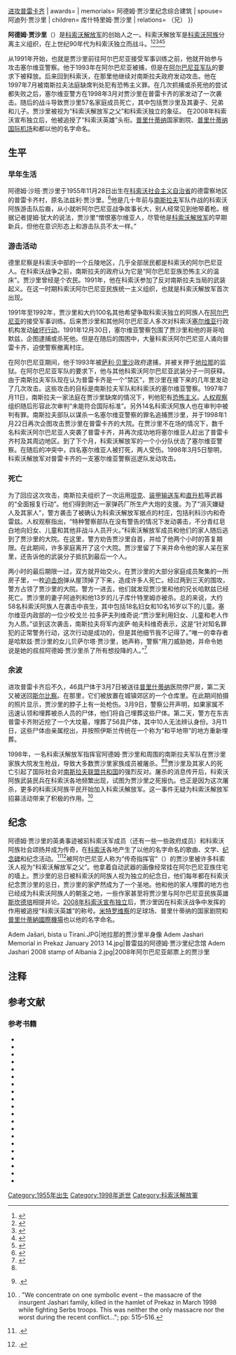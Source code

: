 {{NoteTA|G1=地名}}
{{Infobox military person
| name= 阿德姆·贾沙里
| image= File:Adem Jashari 2008 stamp of Albania.jpg
| caption= 阿德姆·贾沙里在2008年阿尔巴尼亚邮票上
| birth_name= 法兹利·贾沙里<ref name=Fazli/>
| birth_date= {{birth date|1955|11|28}}
| death_date= {{Death date and age|1998|3|7|1955|11|28}}
| birth_place={{flag|南斯拉夫社会主义联邦共和国}}[[科索沃社会主义自治省|科索沃社会主义自治省]]普雷卡齐
| death_place= {{flag|FR Yugoslavia}}[[科索沃和梅托希亚自治省|科索沃和梅托希亚自治省]]普雷卡齐
| placeofburial= {{flag|科索沃}}普雷卡齐阿德姆·贾沙里纪念馆
| allegiance= [[File:Coat_of_arms_of_the_Kosovo_Liberation_Army.svg|27px]] [[科索沃解放军|科索沃解放军]]
| serviceyears= 1991年–1998年
| rank= 指挥官
| commands=科索沃解放军
| battles= [[科索沃战争|科索沃战争]]：<br />{{*}}[[进攻普雷卡齐|进攻普雷卡齐]]{{KIA}}
| awards= {{le|科索沃英雄|Hero of Kosovo}}
| memorials= 阿德姆·贾沙里纪念综合建筑
| spouse= 阿迪列·贾沙里
| children= 库什特里姆·贾沙里
| relations= {{le|哈默兹·贾沙里|Hamëz Jashari}}（兄）
}}

'''阿德姆·贾沙里'''（{{lang-sq|Adem Jashari}}）是[[科索沃解放军|科索沃解放军]]的创始人之一。科索沃解放军是[[科索沃|科索沃]]{{efn|{{Kosovo-note}}}}[[阿族|阿族]]分离主义组织，在上世纪90年代为科索沃独立而战斗。<ref>{{cite book|title=State-building in Kosovo. A plural policing perspective|url=https://books.google.com/books?id=YS15BgAAQBAJ&pg=PP1|publisher=Maklu|date=2015-02-05|page=53|isbn=9789046607497|access-date=2021-02-18|archive-date=2022-02-18|archive-url=https://web.archive.org/web/20220218112134/https://books.google.com/books?id=YS15BgAAQBAJ&pg=PP1|dead-url=no}}</ref><ref>{{cite book|title=Liberating Kosovo: Coercive Diplomacy and U. S. Intervention|url=https://books.google.com/books?id=X5sa90AEvi0C&q=greater%20albania%20kla&pg=PR7|publisher=[[Belfer_Center_for_Science_and_International_Affairs|Belfer Center for Science and International Affairs]]|date=2012|page=69|isbn=9780262305129|access-date=2021-02-18|archive-date=2021-04-14|archive-url=https://web.archive.org/web/20210414055709/https://books.google.com/books?id=X5sa90AEvi0C&q=greater%20albania%20kla&pg=PR7|dead-url=no}}</ref><ref>{{cite book|title=Dictionary of Genocide|url=https://books.google.com/books?id=rgGA91skoP4C&q=greater%20albania%20kla&pg=PA249|publisher=[[Greenwood_Publishing_Group|Greenwood Publishing Group]]|date=2008|page=249|isbn=9780313346415|access-date=2021-02-18|archive-date=2022-02-18|archive-url=https://web.archive.org/web/20220218112139/https://books.google.com/books?id=rgGA91skoP4C&q=greater%20albania%20kla&pg=PA249|dead-url=no}}</ref><ref>{{cite web|title=Kosovo Liberation Army (KLA)|url=http://www.britannica.com/topic/Kosovo-Liberation-Army|publisher=[[Encyclopædia_Britannica|Encyclopædia Britannica]]|date=2014-09-14|access-date=2021-02-18|archive-date=2015-09-06|archive-url=https://web.archive.org/web/20150906171517/http://www.britannica.com/topic/Kosovo-Liberation-Army|dead-url=no}}</ref><ref>{{cite web|title=Albanian Insurgents Keep NATO Forces Busy|url=http://content.time.com/time/world/article/0,8599,101938,00.html|publisher=[[Time_(magazine)|Time]]|date=2001-03-06|access-date=2021-02-18|archive-date=2016-12-26|archive-url=https://web.archive.org/web/20161226173544/http://content.time.com/time/world/article/0,8599,101938,00.html|dead-url=no}}</ref>

从1991年开始，也就是贾沙里前往阿尔巴尼亚接受军事训练之前，他就开始参与攻击塞尔维亚警察。他于1993年在阿尔巴尼亚被捕，但是在[[阿尔巴尼亚军队|阿尔巴尼亚军队]]的要求下被释放。后来回到科索沃，在那里他继续对南斯拉夫政府发动攻击。他在1997年7月被南斯拉夫法庭缺席判处犯有恐怖主义罪。在几次抓捕或杀死他的尝试都失败之后，塞尔维亚警方在1998年3月对贾沙里在普雷卡齐的家发动了一次袭击。随后的战斗导致贾沙里57名家庭成员死亡，其中包括贾沙里及其妻子、兄弟和儿子。贾沙里被视为“科索沃解放军之父”和科索沃独立的象征。 在2008年科索沃宣布独立后，他被追授了“科索沃英雄”头衔。[[普里什蒂纳|普里什蒂纳]]国家剧院、[[普里什蒂纳国际机场|普里什蒂纳国际机场]]和{{le|阿德姆·贾沙里奥林匹克体育场|Adem Jashari Olympic Stadium}}都以他的名字命名。

== 生平 ==
=== 早年生活 ===
阿德姆·沙班·贾沙里{{sfn|Elsie|2011|p=142}}于1955年11月28日{{sfn|Bartrop|2012|p=142}}出生在[[科索沃社会主义自治省|科索沃社会主义自治省]]的德雷察地区的普雷卡齐村，原名法兹利·贾沙里。<ref name=Fazli>{{cite news|url=https://telegrafi.com/bekim-jashari-zbulon-nje-detaj-interesant-rreth-emrit-te-adem-jasharit-thote-se-e-kishte-emrin-fazli/|title=Bekim Jashari zbulon një detaj interesant rreth emrit të Adem Jasharit, thotë se e kishte emrin Fazli|quote=Së fundmi Bekim Jashari ka publikuar detaje tjera interesante, ku ka përmendur se Adem Jashari fillimisht e kishte pasur emrin Fazli|publisher=[[Telegrafi|Telegrafi]]|language=sq|date=2018-08-19|accessdate=2021-03-19|archive-date=2020-11-11|archive-url=https://web.archive.org/web/20201111115622/https://telegrafi.com/bekim-jashari-zbulon-nje-detaj-interesant-rreth-emrit-te-adem-jasharit-thote-se-e-kishte-emrin-fazli/|dead-url=no}}</ref>他是几十年前与[[南斯拉夫|南斯拉夫]]军队作战的科索沃阿族游击队后裔，{{sfn|O'Neill|2002|p=23}}从小就听阿尔巴尼亚战争故事长大，别人经常见到他带着枪。{{sfn|Bartrop|2012|p=142}}根据记者提姆·犹大的说法，贾沙里“憎恨塞尔维亚人，尽管他是[[科索沃解放军|科索沃解放军]]的早期新兵，但他在意识形态上和游击队员不太一样。”

=== 游击活动 ===
德里尼察是科索沃中部的一个丘陵地区，几乎全部居民都是科索沃的阿尔巴尼亚人。在科索沃战争之前，南斯拉夫的政府认为它是“阿尔巴尼亚族恐怖主义的温床”。{{sfn|Human Rights Watch|1998|p=18}}贾沙里曾经是个农民。{{sfn|Watson|2009|p=193}}1991年，他在科索沃参加了反对南斯拉夫当局的武装起义。{{sfn|Elsie|2011|p=32}}在这一时期科索沃阿尔巴尼亚民族统一主义组织，也就是科索沃解放军首次出现。{{sfn|Watson|2009|p=193}}

1991年至1992年，贾沙里和大约100名其他希望争取科索沃独立的阿族人在[[阿尔巴尼亚|阿尔巴尼亚]]的{{le|拉比诺特-玛市|Labinot-Mal}}接受军事训练。{{sfn|Judah|2002|p=111}}后来贾沙里和其他阿尔巴尼亚人多次对科索沃[[塞尔维亚|塞尔维亚]]行政机构发动[[破坏行动|破坏行动]]。1991年12月30日，塞尔维亚警察包围了贾沙里和他的哥哥哈默兹，企图逮捕或杀死他。但是在随后的围困中，大量科索沃阿尔巴尼亚人涌向普雷卡齐，迫使警察撤离村庄。{{sfn|Bartrop|2012|p=142}}

在阿尔巴尼亚期间，他于1993年被[[萨利·贝里沙|萨利·贝里沙]]政府逮捕，并被关押于[[地拉那|地拉那]]{{sfn|Pettifer|Vickers|2007|p=113}}的监狱。在阿尔巴尼亚军队的要求下，他与其他科索沃阿尔巴尼亚武装分子一同获释。{{sfn|Pettifer|Vickers|2007|pp=98–99}}由于南斯拉夫军队现在认为普雷卡齐是一个“禁区”，贾沙里在接下来的几年里发动了几次攻击。这些攻击的目标是南斯拉夫军队和科索沃的塞尔维亚警察。{{sfn|Bartrop|2012|p=142}}1997年7月11日，南斯拉夫一家法庭在贾沙里缺席的情况下，判他犯有[[恐怖主义|恐怖主义]]。[[人权观察|人权观察]]组织随后形容此次审判“未能符合国际标准”。另外14名科索沃阿族人也在审判中被判有罪。{{sfn|Human Rights Watch|1998|p=27}}南斯拉夫部队以谋杀一名塞尔维亚警察的罪名追捕贾沙里，并于1998年1月22日再次企图攻击贾沙里在普雷卡齐的大院。{{sfn|Elsie|2011|p=142}}在贾沙里不在场的情况下，数千名科索沃阿尔巴尼亚人突袭了普雷卡齐，并再次成功地将塞尔维亚人赶出了普雷卡齐村及其周边地区。到了下个月，科索沃解放军的一个小分队伏击了塞尔维亚警察。在随后的冲突中，四名塞尔维亚人被打死，两人受伤。1998年3月5日黎明，科索沃解放军对普雷卡齐的一支塞尔维亚警察巡逻队发动攻击。{{sfn|Bartrop|2012|p=142}}

=== 死亡 ===
{{main|进攻普雷卡齐}}
为了回应这次攻击，南斯拉夫组织了一次运用[[坦克|坦克]]、[[装甲输送车|装甲输送车]]和[[直升机|直升机]]等武器的“全面报复行动”。{{sfn|Bartrop|2012|pp=142–143}}他们得到附近一家弹药厂所生产大炮的支援。{{sfn|Pettifer|2005|p=144}}为了“消灭嫌疑人及其家人”{{sfn|Human Rights Watch|1998|p=27}}，警方袭击了被确认为科索沃解放军据点的村庄，包括利科沙内和奇雷兹。人权观察指出，“特种警察部队在没有警告的情况下发动袭击，不分青红皂白地向妇女、儿童和其他非战斗人员开火。”科索沃解放军成员和他们的家人随后逃到了贾沙里的大院。在这里，警方劝告贾沙里自首，并给了他两个小时的答复期限。在此期间，许多家庭离开了这个大院。{{sfn|Bartrop|2012|p=143}}贾沙里留了下来并命令他的家人呆在家里，还告诉他的武装分子抵抗到最后一个人。{{sfn|Henriksen|2007|p=127}}

两小时的最后期限一过，双方就开始交火。在贾沙里的大部分家庭成员聚集的一所房子里，一枚[[迫击炮|迫击炮]]弹从屋顶掉了下来，造成许多人死亡。经过两{{sfn|Bartrop|2012|p=143}}到三天的围攻，警方占领了贾沙里的大院。{{sfn|Judah|2008|p=81}}警方一进去，他们就发现贾沙里和他的兄长哈默兹已经死亡。{{sfn|Bartrop|2012|p=143}}贾沙里的妻子阿迪列和他13岁的儿子库什特里姆亦被杀。{{sfn|Human Rights Watch|1998|p=29}}总的来说，大约58名科索沃阿族人在袭击中丧生，其中包括18名妇女和10名16岁以下的儿童。{{sfn|Human Rights Watch|1998|p=28}}{{sfn|Judah|2002|p=140}}塞尔维亚内政部的一位少校戈兰·拉多萨夫列维奇说:“贾沙里利用妇女、儿童和老人作为人质。”{{sfn|Henriksen|2007|p=128}}谈到这次袭击，南斯拉夫将军内波萨·帕夫科维奇表示，这是“针对知名罪犯的正常警务行动，这次行动是成功的，但是其他细节我不记得了。”{{sfn|BBC|12 March 2000}}唯一的幸存者是哈默兹·贾沙里的女儿贝萨尔塔·贾沙里，她声称，警察“用刀威胁她，并命令她说是她的叔叔阿德姆·贾沙里杀了所有想投降的人。”<ref>{{Cite book|url=https://books.google.com/books?id=jGNWORa2QccC&pg=PA96|title=Media Discourse and the Yugoslav Conflicts: Representations of Self and Other|last=Kolstø|first=Professor Pål|date=2012-12-28|publisher=Ashgate Publishing, Ltd.|isbn=9781409491644|pages=96|language=en|access-date=2021-03-19|archive-date=2018-12-24|archive-url=https://web.archive.org/web/20181224184304/https://books.google.com/books?id=jGNWORa2QccC&pg=PA96|dead-url=no}}</ref>

=== 余波 ===
进攻普雷卡齐后不久，46具尸体于3月7日被送往[[普里什蒂纳|普里什蒂纳]]医院停尸房，第二天又被送回[[斯尔比察|斯尔比察]]。在那里，它们被放置在城镇郊区的一个仓库里。在此期间拍摄的照片显示，贾沙里的脖子上有一处枪伤。3月9日，警察公开声明，如果家属不迅速认领和埋葬被杀人员的尸体，他们将自己埋葬这些尸体。第二天，警方在东吉普雷卡齐附近挖了一个大坟墓，埋葬了56具尸体，其中10人无法辨认身份。3月11日，这些尸体由亲属挖出，并按照伊斯兰传统{{sfn|Human Rights Watch|1998|pp=30–31}}在一个称为“和平地带”的地方重新埋葬。{{sfn|Judah|2008|p=28}}

1998年，一名科索沃解放军指挥官阿德姆·贾沙里和周围的南斯拉夫军队在贾沙里家族大院发生枪战，导致大多数贾沙里家族成员被屠杀。<ref name="DiLellioSchwandersSievers514515516"/><ref name="KoktsidisDam169">{{harvnb|Koktsidis|Dam|2008|pp=169}}.</ref>贾沙里及其家人的死亡引起了国际社会对[[南斯拉夫联盟共和国|南斯拉夫联盟共和国]]的强烈反对。{{sfn|Carmichael|2012|p=558}}屠杀的消息传开后，科索沃阿族武装民兵在科索沃各地频繁出现，试图为贾沙里之死报仇。也正是因为这次屠杀，更多的科索沃阿族平民开始加入科索沃解放军。{{sfn|Petersen|2011|p=154}}这一事件无疑为科索沃解放军招募活动带来了积极的作用。<ref name="DiLellioSchwandersSievers514515516">{{harvnb|Di Lellio|Schwanders-Sievers|2006a|p=514}}. "We concentrate on one symbolic event – the massacre of the insurgent Jashari family, killed in the hamlet of Prekaz in March 1998 while fighting Serbs troops. This was neither the only massacre nor the worst during the recent conflict..."; pp: 515–516.</ref>

== 纪念 ==
阿德姆·贾沙里的英勇事迹被前科索沃军成员（还有一些一些政府成员）和科索沃阿族社会颂扬并成为传奇，在[[科索沃|科索沃]]各地产生了以他的名字命名的歌曲、文学、[[纪念碑|纪念碑]]和纪念活动。<ref name="DiLellioSchwandersSievers516519527">{{harvnb|Di Lellio|Schwanders-Sievers|2006a|pp=516–519, 527}}.</ref><ref name="DiLellioSchwandersSievers2745">{{harvnb|Di Lellio|Schwanders-Sievers|2006b|pp=27–45}}.</ref>被阿尔巴尼亚人称为“传奇指挥官”（{{lang-sq|Komandanti Legjendar}}）的{{sfn|Luci|Marković|2009|p=96}}贾沙里被许多科索沃人视为“科索沃解放军之父”。他拿着自动武器的画像经常挂在阿尔巴尼亚族住宅的墙上。{{sfn|Perritt|2010|p=36}}贾沙里的忌日被科索沃的阿族人视为独立的纪念日，他们每年都在科索沃{{sfn|Bartrop|2012|p=143}}纪念贾沙里的忌日，贾沙里的家俨然成为了一个圣地。他和他的家人埋葬的地方也已经成为科索沃阿族人的朝圣之地，一些作家甚至将贾沙里与阿尔巴尼亚民族英雄[[斯坎德培|斯坎德培]]{{sfn|Judah|2008|p=27}}相提并论。{{sfn|Pettifer|2005|p=144}}[[2008年科索沃宣布独立事件|2008年科索沃宣布独立]]后，贾沙里因在科索沃战争中发挥的作用被追授“科索沃英雄”的称号。{{sfn|Bartrop|2012|p=143}}[[米特罗维察_(科索沃)|米特罗维察]]的足球场{{sfn|BBC|5 March 2014}}、普里什蒂纳的国家剧院{{sfn|Luci|Marković|2009|p=96}}和[[普里什蒂納國際機場|普里什蒂納國際機場]]也以他的名字命名。{{sfn|Elsie|2012|p=222}}

<gallery mode=packed widths=220px heights=260px>
Adem Jašari, bista u Tirani.JPG|地拉那的贾沙里半身像
Adem Jashari Memorial in Prekaz January 2013 14.jpg|普雷兹的阿德姆·贾沙里纪念馆
Adem Jashari 2008 stamp of Albania 2.jpg|2008年阿尔巴尼亚邮票上的贾沙里
</gallery>

== 注释 ==
{{notelist}}

== 参考文献 ==
{{reflist|30em}}

=== 参考书籍 ===
{{refbegin|40em}}
* {{cite book
  | last = Bartrop
  | first = Paul
  | year = 2012
  | title = A Biographical Encyclopedia of Contemporary Genocide
  | publisher = [[ABC-CLIO|ABC-CLIO]]
  | location = Santa Barbara, California
  | isbn = 978-0-313-38679-4
  | url = https://books.google.com/books?id=55NPpA6EvyMC
  | access-date = 2021-03-19
  | archive-date = 2020-07-27
  | archive-url = https://web.archive.org/web/20200727210631/https://books.google.com/books?id=55NPpA6EvyMC
  | dead-url = no
  }}
* {{cite book
  | last = Carmichael
  | first = Cathie
  | editor-last = Stone
  | editor-first = Dane
  | year = 2012
  | title = The Oxford Handbook of Postwar European History
  | chapter = Demise of Communist Yugoslavia
  | publisher = [[Oxford_University_Press|Oxford University Press]]
  | location = Oxford
  | isbn = 978-0-19-956098-1
  | url = https://books.google.com/books?id=-YEbj56s_OYC
  }}
* {{cite journal
 |last1        = Di Lellio
 |first1       = Anna
 |last2        = Schwanders-Sievers
 |first2       = Stephanie
 |date         = 2006a
 |title        = The Legendary Commander: The construction of an Albanian master‐narrative in post‐war Kosovo
 |url          = http://www.annadilellio.com/wp-content/uploads/2013/10/Adem-Jashari-NN.pdf
 |journal      = Nations and Nationalism
 |volume       = 12
 |issue        = 3
 |pages        = 513–529
 |doi          = 10.1111/j.1469-8129.2006.00252.x
 |access-date  = 2021-03-19
 |archive-date = 2017-04-20
 |archive-url  = https://web.archive.org/web/20170420144640/http://www.annadilellio.com/wp-content/uploads/2013/10/Adem-Jashari-NN.pdf
 |dead-url     = no
}}
* {{cite journal
 |last1        = Di Lellio
 |first1       = Anna
 |last2        = Schwanders-Sievers
 |first2       = Stephanie
 |date         = 2006b
 |title        = Sacred Journey to a Nation: The Construction of a Shrine in Postwar Kosovo
 |url          = http://www.annadilellio.com/wp-content/uploads/2013/10/Journeys-7_1_2006-pp.-27-49.pdf
 |journal      = Journeys
 |volume       = 7
 |issue        = 1
 |pages        = 27–49
 |doi          = 10.3167/146526006780457315
 |access-date  = 2021-03-19
 |archive-date = 2017-08-10
 |archive-url  = https://web.archive.org/web/20170810181417/http://www.annadilellio.com/wp-content/uploads/2013/10/Journeys-7_1_2006-pp.-27-49.pdf
 |dead-url     = no
}}
* {{cite book
  | last = Elsie
  | first = Robert
  | year = 2011
  | title = Historical Dictionary of Kosovo
  | publisher = [[Rowman_&_Littlefield|Rowman & Littlefield]]
  | location = Lanham, Maryland
  | isbn = 978-0-8108-7483-1
  | url = https://books.google.com/books?id=Pg-aeA-nUeAC
  | access-date = 2021-03-19
  | archive-date = 2017-10-19
  | archive-url = https://web.archive.org/web/20171019134651/https://books.google.com/books?id=Pg-aeA-nUeAC
  | dead-url = no
  }}
* {{cite book
  | last = Elsie
  | first = Robert
  | year = 2012
  | title = A Biographical Dictionary of Albanian History
  | publisher = [[I.B._Tauris|I.B. Tauris]]
  | location = New York
  | isbn = 978-1-78076-431-3
  | url = https://books.google.com/books?id=pgf6GWJxuZgC
  | access-date = 2021-03-19
  | archive-date = 2020-08-04
  | archive-url = https://web.archive.org/web/20200804014105/https://books.google.com/books?id=pgf6GWJxuZgC
  | dead-url = no
  }}
* {{cite book
  | last = Henriksen
  | first = Dag
  | year = 2007
  | title= NATO's Gamble: Combining Diplomacy and Airpower in the Kosovo Crisis, 1998–1999
  | publisher = Naval Institute Press
  | location = Annapolis, Maryland
  | isbn = 978-1-59114-358-1
  | url = https://books.google.com/books?id=esyXIAjASlMC
  }}
* {{cite book
  | author = Human Rights Watch
  | year = 1998
  | title = Humanitarian Law Violations in Kosovo
  | publisher = Human Rights Watch
  | location = New York
  | isbn = 978-1-56432-194-7
  | url = https://books.google.com/books?id=vELQpx1U9EcC
  | access-date = 2021-03-19
  | archive-date = 2021-04-29
  | archive-url = https://web.archive.org/web/20210429035832/https://books.google.com/books?id=vELQpx1U9EcC
  | dead-url = no
  }}
* {{cite book
  | last = Judah
  | first = Tim
  | year = 2000
  | orig-year = 1997
  | edition = 2nd
  | title = The Serbs: History, Myth and the Destruction of Yugoslavia
  | publisher = [[Yale_University_Press|Yale University Press]]
  | location = New Haven, Connecticut
  | isbn = 978-0-300-08507-5
  | url = https://books.google.com/books?id=B4YbP0fPcMYC
  | access-date = 2021-03-19
  | archive-date = 2021-02-08
  | archive-url = https://web.archive.org/web/20210208071100/https://books.google.com/books?id=B4YbP0fPcMYC
  | dead-url = no
  }}
* {{cite book
  | last = Judah
  | first = Tim
  | year = 2002
  | title = Kosovo: War and Revenge
  | publisher = Yale University Press
  | location = New Haven, Connecticut
  | isbn = 978-0-300-09725-2
  | url = https://books.google.com/books?id=sVf1na3FN_UC
  | access-date = 2021-03-19
  | archive-date = 2019-11-08
  | archive-url = https://web.archive.org/web/20191108174933/https://books.google.com/books?id=sVf1na3FN_UC
  | dead-url = no
  }}
* {{cite book
  | last = Judah
  | first = Tim
  | year = 2008
  | title = Kosovo: What Everyone Needs to Know
  | publisher = Oxford University Press
  | location = New York
  | isbn = 978-0-19-974103-8
  | url = https://books.google.com/books?id=ohz2WtWRapAC
  | access-date = 2021-03-19
  | archive-date = 2020-10-08
  | archive-url = https://web.archive.org/web/20201008055047/https://books.google.com/books?id=ohz2WtWRapAC
  | dead-url = no
  }}
* {{cite journal
 |last1        = Koktsidis
 |first1       = Pavlos Ioannis
 |first2       = Caspar Ten
 |last2        = Dam
 |date         = 2008
 |title        = A success story? Analysing Albanian ethno-nationalist extremism in the Balkans
 |url          = http://openaccess.leidenuniv.nl/bitstream/handle/1887/20589/EEQPavlosCasparJune2008.pdf?sequence=1
 |journal      = East European Quarterly
 |volume       = 42
 |issue        = 2
 |pages        = 161–190
 |access-date  = 2021-03-19
 |archive-date = 2019-10-26
 |archive-url  = https://web.archive.org/web/20191026102102/https://openaccess.leidenuniv.nl/bitstream/handle/1887/20589/EEQPavlosCasparJune2008.pdf?sequence=1
 |dead-url     = no
}}
* {{cite book
  | last1 = Luci
  | first1 = Nita
  | last2 = Marković
  | first2 = Predrag
  | editor-last = Kolstø
  | editor-first = Pål
  | year = 2009
  | title = Media Discourse and the Yugoslav Conflicts: Representations of Self and Other
  | chapter = Events and Sites of Difference: Marking Self and Other in Kosovo
  | publisher = [[Ashgate_Publishing|Ashgate Publishing]]
  | location = Farnham, England
  | isbn = 978-1-4094-9164-4
  | url = https://books.google.com/books?id=jGNWORa2QccC
  | access-date = 2021-03-19
  | archive-date = 2017-10-19
  | archive-url = https://web.archive.org/web/20171019180300/https://books.google.com/books?id=jGNWORa2QccC
  | dead-url = no
  }}
* {{cite book
  | last = O'Neill
  | first = William G.
  | year = 2002
  | title = Kosovo: An Unfinished Peace
  | publisher = [[Lynne_Rienner_Publishers|Lynne Rienner Publishers]]
  | location = Boulder, Colorado
  | isbn = 978-1-58826-021-5
  | url = https://books.google.com/books?id=PZvROAYAyhkC
  }}
* {{cite book
  | last = Perritt
  | first = Henry H.
  | year = 2010
  | title = The Road to Independence for Kosovo: A Chronicle of the Ahtisaari Plan
  | publisher = [[Cambridge_University_Press|Cambridge University Press]]
  | location = New York
  | isbn = 978-0-521-11624-4
  | url = https://books.google.com/books?id=f2nOTuF_KC0C
  | access-date = 2021-03-19
  | archive-date = 2022-01-28
  | archive-url = https://web.archive.org/web/20220128125544/https://books.google.com/books?id=f2nOTuF_KC0C
  | dead-url = no
  }}
* {{cite book
  | last = Petersen
  | first = Roger D.
  | year = 2011
  | title = Western Intervention in the Balkans: The Strategic Use of Emotion in Conflict
  | publisher = Cambridge University Press
  | location = New York
  | isbn = 978-1-139-50330-3
  | url = https://books.google.com/books?id=fKom-fspjGQC
  }}
* {{cite book
  | last = Pettifer
  | first = James
  | year = 2005
  | title = Kosova Express: A Journey in Wartime
  | publisher = University of Wisconsin Press
  | location = Madison, Wisconsin
  | isbn = 978-0-299-20444-0
  }}
* {{cite book
  | last1 = Pettifer
  | first1 = James
  | last2 = Vickers
  | first2 = Miranda
  | year = 2007
  | title = The Albanian Question: Reshaping the Balkans
  | publisher = I.B. Tauris
  | location = New York
  | isbn = 978-1-86064-974-5
  | url = https://books.google.com/books?id=yuh2NebIN3oC
  | access-date = 2021-03-19
  | archive-date = 2013-12-31
  | archive-url = https://web.archive.org/web/20131231180511/http://books.google.com/books?id=yuh2NebIN3oC
  | dead-url = no
  }}
* {{cite book
  | last = Philips
  | first = David L.
  | year = 2012
  | title = Liberating Kosovo: Coercive Diplomacy and U.S. Intervention
  | publisher = [[MIT_Press|MIT Press]]
  | location = Cambridge, Massachusetts
  | isbn = 978-0-262-30512-9
  | url = https://books.google.com/books?id=X5sa90AEvi0C
  | access-date = 2021-02-18
  | archive-date = 2020-07-24
  | archive-url = https://web.archive.org/web/20200724174352/https://books.google.com/books?id=X5sa90AEvi0C
  | dead-url = no
  }}
* {{cite book
  | last = Watson
  | first = Paul
  | year = 2009
  | title = Where War Lives
  | publisher = McCleland & Stewart
  | location = Toronto
  | isbn = 978-1-55199-284-6
  | url = https://books.google.com/books?id=x4nH7qo4es4C
  }}
{{refend}}

[[Category:1955年出生|Category:1955年出生]]
[[Category:1998年逝世|Category:1998年逝世]]
[[Category:科索沃解放軍|Category:科索沃解放軍]]